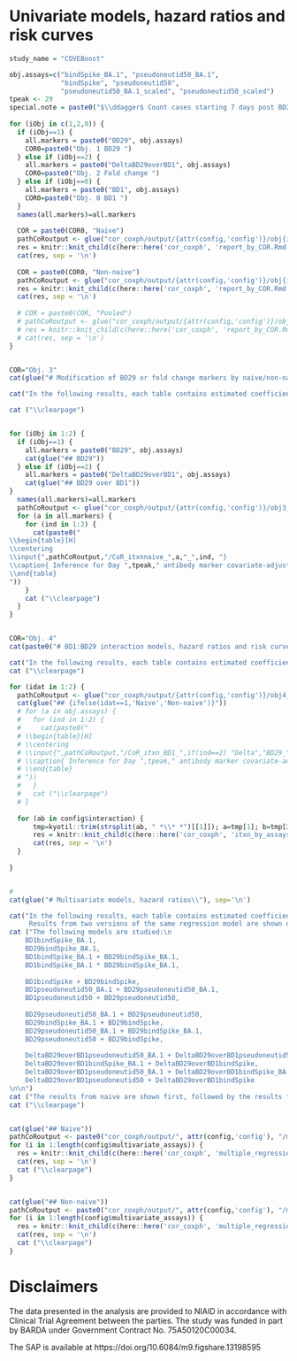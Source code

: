 # Univariate models, hazard ratios and risk curves

```r

study_name = "COVEBoost"

obj.assays=c("bindSpike_BA.1", "pseudoneutid50_BA.1", 
             "bindSpike", "pseudoneutid50", 
             "pseudoneutid50_BA.1_scaled", "pseudoneutid50_scaled")  
tpeak <- 29
special.note = paste0("$\\ddagger$ Count cases starting 7 days post BD29.")
  
for (iObj in c(1,2,0)) {
  if (iObj==1) {
    all.markers = paste0("BD29", obj.assays)
    COR0=paste0("Obj. 1 BD29 ")
  } else if (iObj==2) {
    all.markers = paste0("DeltaBD29overBD1", obj.assays)
    COR0=paste0("Obj. 2 Fold change ")
  } else if (iObj==0) {
    all.markers = paste0("BD1", obj.assays)
    COR0=paste0("Obj. 0 BD1 ")
  }
  names(all.markers)=all.markers
  
  COR = paste0(COR0, "Naive")
  pathCoRoutput <- glue("cor_coxph/output/{attr(config,'config')}/obj{iObj}_naive")
  res = knitr::knit_child(c(here::here('cor_coxph', 'report_by_COR.Rmd')), quiet = TRUE)
  cat(res, sep = '\n')
  
  COR = paste0(COR0, "Non-naive")
  pathCoRoutput <- glue("cor_coxph/output/{attr(config,'config')}/obj{iObj}_nnaive")
  res = knitr::knit_child(c(here::here('cor_coxph', 'report_by_COR.Rmd')), quiet = TRUE)
  cat(res, sep = '\n')
  
  # COR = paste0(COR, "Pooled")
  # pathCoRoutput <- glue("cor_coxph/output/{attr(config,'config')}/obj{iObj}_pooled")
  # res = knitr::knit_child(c(here::here('cor_coxph', 'report_by_COR.Rmd')), quiet = TRUE)
  # cat(res, sep = '\n')
} 


COR="Obj. 3"
cat(glue("# Modification of BD29 or fold change markers by naive/non-naive, hazard ratios ({COR})\\"), sep='\n')

cat("In the following results, each table contains estimated coefficients from one Cox model. On each page, two related regression models are shown, whose only difference is whether or not naive:HighRiskInd is adjusted.\n\n")

cat ("\\clearpage")


for (iObj in 1:2) {
  if (iObj==1) {
    all.markers = paste0("BD29", obj.assays)
    cat(glue("## BD29"))
  } else if (iObj==2) {
    all.markers = paste0("DeltaBD29overBD1", obj.assays)
    cat(glue("## BD29 over BD1"))
}
  names(all.markers)=all.markers
  pathCoRoutput <- glue("cor_coxph/output/{attr(config,'config')}/obj3_{iObj}")
  for (a in all.markers) {
    for (ind in 1:2) {
      cat(paste0("
\\begin{table}[H] 
\\centering
\\input{",pathCoRoutput,"/CoR_itxnnaive_",a,"_",ind, "}  
\\caption{ Inference for Day ",tpeak," antibody marker covariate-adjusted correlates of risk by Day \\protect\\input{",pathCoRoutput,"/timepoints_cum_risk} in the vaccine arm. Hazard ratios per 10-fold increment in the marker are shown. ",special.note,"}
\\end{table}
"))
    }
    cat ("\\clearpage")
  }
}


COR="Obj. 4"
cat(paste0("# BD1:BD29 interaction models, hazard ratios and risk curves (", COR, ")\n\n"))

cat("In the following results, each table contains estimated coefficients from one Cox model. Two risk curves are shown on a page, which marginalize over baseline demographics variables and baseline demographics variables plus BD1 marker, respectively.\n\n")
cat ("\\clearpage")

for (idat in 1:2) {
  pathCoRoutput <- glue("cor_coxph/output/{attr(config,'config')}/obj4_{ifelse(idat==1,'naive','nnaive')}")
  cat(glue("## {ifelse(idat==1,'Naive','Non-naive')}"))
  # for (a in obj.assays) {
  #   for (ind in 1:2) {
  #     cat(paste0("
  # \\begin{table}[H] 
  # \\centering
  # \\input{",pathCoRoutput,"/CoR_itxn_BD1_",if(ind==2) "Delta","BD29_",a,"}  
  # \\caption{ Inference for Day ",tpeak," antibody marker covariate-adjusted correlates of risk by Day \\protect\\input{",pathCoRoutput,"/timepoints_cum_risk} in the vaccine arm. Hazard ratios per 10-fold increment in the marker are shown. ",special.note,"}
  # \\end{table}
  # "))
  #   }
  #   cat ("\\clearpage")
  # }
  
  for (ab in config$interaction) {
      tmp=kyotil::trim(strsplit(ab, " *\\* *")[[1]]); a=tmp[1]; b=tmp[2]  
      res = knitr::knit_child(c(here::here('cor_coxph', 'itxn_by_assays.Rmd')), quiet = TRUE)
      cat(res, sep = '\n')
  }
  
}


#
cat(glue("# Multivariate models, hazard ratios\\"), sep='\n')

cat("In the following results, each table contains estimated coefficients from one Cox model. Log Likelihoods are shown in the caption.
     Results from two versions of the same regression model are shown on one page, the difference being whether biomarker are standardized or not.\n\n")
cat ("The following models are studied:\n
    BD1bindSpike_BA.1,
    BD29bindSpike_BA.1,
    BD1bindSpike_BA.1 + BD29bindSpike_BA.1,
    BD1bindSpike_BA.1 * BD29bindSpike_BA.1,
    
    BD1bindSpike + BD29bindSpike,
    BD1pseudoneutid50_BA.1 + BD29pseudoneutid50_BA.1, 
    BD1pseudoneutid50 + BD29pseudoneutid50,
    
    BD29pseudoneutid50_BA.1 + BD29pseudoneutid50, 
    BD29bindSpike_BA.1 + BD29bindSpike, 
    BD29pseudoneutid50_BA.1 + BD29bindSpike_BA.1, 
    BD29pseudoneutid50 + BD29bindSpike, 
    
    DeltaBD29overBD1pseudoneutid50_BA.1 + DeltaBD29overBD1pseudoneutid50, 
    DeltaBD29overBD1bindSpike_BA.1 + DeltaBD29overBD1bindSpike, 
    DeltaBD29overBD1pseudoneutid50_BA.1 + DeltaBD29overBD1bindSpike_BA.1, 
    DeltaBD29overBD1pseudoneutid50 + DeltaBD29overBD1bindSpike
\n\n")
cat ("The results from naive are shown first, followed by the results from non-naive. \n\n")
cat ("\\clearpage")


cat(glue("## Naive"))
pathCoRoutput <- paste0("cor_coxph/output/", attr(config,'config'), "/multivariate_naive")
for (i in 1:length(config$multivariate_assays)) {
  res = knitr::knit_child(c(here::here('cor_coxph', 'multiple_regression.Rmd')), quiet = TRUE)
  cat(res, sep = '\n')
  cat ("\\clearpage")
}


cat(glue("## Non-naive"))
pathCoRoutput <- paste0("cor_coxph/output/", attr(config,'config'), "/multivariate_nnaive")
for (i in 1:length(config$multivariate_assays)) {
  res = knitr::knit_child(c(here::here('cor_coxph', 'multiple_regression.Rmd')), quiet = TRUE)
  cat(res, sep = '\n')
  cat ("\\clearpage")
}


```



# Disclaimers


The data presented in the analysis are provided to NIAID in accordance with Clinical Trial Agreement between the parties. The study was funded in part by BARDA under Government Contract No. 75A50120C00034.


\textbf{Statistical Analysis Plan}

The SAP is available at https://doi.org/10.6084/m9.figshare.13198595





